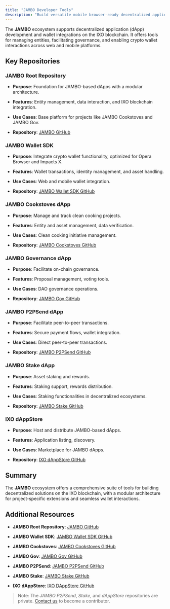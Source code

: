 ```yaml
---
title: "JAMBO Developer Tools"
description: "Build versatile mobile browser-ready decentralized applications (dApps)"
---
```


The **JAMBO** ecosystem supports decentralized application (dApp) development and wallet integrations on the IXO blockchain. It offers tools for managing entities, facilitating governance, and enabling crypto wallet interactions across web and mobile platforms.

## Key Repositories

### JAMBO Root Repository

* **Purpose**: Foundation for JAMBO-based dApps with a modular architecture.

* **Features**: Entity management, data interaction, and IXO blockchain integration.

* **Use Cases**: Base platform for projects like JAMBO Cookstoves and JAMBO Gov.

* **Repository**: [JAMBO GitHub](https://github.com/ixofoundation/jambo)

### JAMBO Wallet SDK

* **Purpose**: Integrate crypto wallet functionality, optimized for Opera Browser and Impacts X.

* **Features**: Wallet transactions, identity management, and asset handling.

* **Use Cases**: Web and mobile wallet integration.

* **Repository**: [JAMBO Wallet SDK GitHub](https://github.com/ixofoundation/jambo-wallet-sdk)

### JAMBO Cookstoves dApp

* **Purpose**: Manage and track clean cooking projects.

* **Features**: Entity and asset management, data verification.

* **Use Cases**: Clean cooking initiative management.

* **Repository**: [JAMBO Cookstoves GitHub](https://github.com/ixofoundation/jambo-cookstoves)

### JAMBO Governance dApp

* **Purpose**: Facilitate on-chain governance.

* **Features**: Proposal management, voting tools.

* **Use Cases**: DAO governance operations.

* **Repository**: [JAMBO Gov GitHub](https://github.com/ixofoundation/jambo-gov)

### JAMBO P2PSend dApp

* **Purpose**: Facilitate peer-to-peer transactions.

* **Features**: Secure payment flows, wallet integration.

* **Use Cases**: Direct peer-to-peer transactions.

* **Repository**: [JAMBO P2PSend GitHub](https://github.com/ixofoundation/jambo-p2pSend)

### JAMBO Stake dApp

* **Purpose**: Asset staking and rewards.

* **Features**: Staking support, rewards distribution.

* **Use Cases**: Staking functionalities in decentralized ecosystems.

* **Repository**: [JAMBO Stake GitHub](https://github.com/ixofoundation/jambo-stake)

### IXO dAppStore

* **Purpose**: Host and distribute JAMBO-based dApps.

* **Features**: Application listing, discovery.

* **Use Cases**: Marketplace for JAMBO dApps.

* **Repository**: [IXO dAppStore GitHub](https://github.com/ixofoundation/ixo-dappstore)

## Summary

The **JAMBO** ecosystem offers a comprehensive suite of tools for building decentralized solutions on the IXO blockchain, with a modular architecture for project-specific extensions and seamless wallet interactions.

## Additional Resources

* **JAMBO Root Repository**: [JAMBO GitHub](https://github.com/ixofoundation/jambo)

* **JAMBO Wallet SDK**: [JAMBO Wallet SDK GitHub](https://github.com/ixofoundation/jambo-wallet-sdk)

* **JAMBO Cookstoves**: [JAMBO Cookstoves GitHub](https://github.com/ixofoundation/jambo-cookstoves)

* **JAMBO Gov**: [JAMBO Gov GitHub](https://github.com/ixofoundation/jambo-gov)

* **JAMBO P2PSend**: [JAMBO P2PSend GitHub](https://github.com/ixofoundation/jambo-p2pSend)

* **JAMBO Stake**: [JAMBO Stake GitHub](https://github.com/ixofoundation/jambo-stake)

* **IXO dAppStore**: [IXO DAppStore GitHub](https://github.com/ixofoundation/ixo-dappstore)

> Note: The *JAMBO P2PSend*, *Stake*, and *dAppStore* repositories are private. [Contact us](https://linktr.ee/ixo_world) to become a contributor.